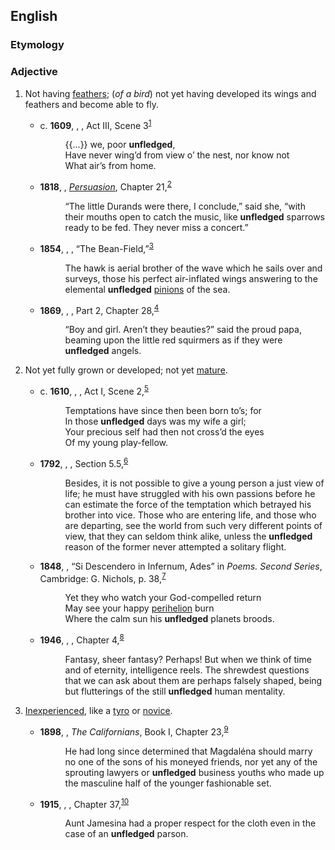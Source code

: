 ==English==

===Etymology===
{{prefix|en|un|fledged}}

===Adjective===
{{en-adj|-}}

# Not having [[feather]]s; (''of a bird'') not yet having developed its wings and feathers and become able to fly.
#: {{syn|en|featherless|callow}}
#: {{ant|en|fledged}}
#* c. '''1609''', {{w|William Shakespeare}}, ''{{w|Cymbeline}}'', Act III, Scene 3<sup>[http://www.opensourceshakespeare.org/views/plays/play_view.php?WorkID=cymbeline&Scope=entire&pleasewait=1&msg=pl]</sup>
#*: {{...}} we, poor '''unfledged''',
#*: Have never wing’d from view o’ the nest, nor know not
#*: What air’s from home.
#* '''1818''', {{w|Jane Austen}}, ''[[w:Persuasion (novel)|Persuasion]]'', Chapter 21,<sup>[http://www.gutenberg.org/files/105/105-h/105-h.htm]</sup>
#*: “The little Durands were there, I conclude,” said she, “with their mouths open to catch the music, like '''unfledged''' sparrows ready to be fed. They never miss a concert.”
#* '''1854''', {{w|Henry David Thoreau}}, ''{{w|Walden}}'', “The Bean-Field,”<sup>[http://www.gutenberg.org/files/205/205-h/205-h.htm]</sup>
#*: The hawk is aerial brother of the wave which he sails over and surveys, those his perfect air-inflated wings answering to the elemental '''unfledged''' [[pinion]]s of the sea.
#* '''1869''', {{w|Louisa May Alcott}}, ''{{w|Little Women}}'', Part 2, Chapter 28,<sup>[http://www.gutenberg.org/files/514/514-h/514-h.htm]</sup>
#*: “Boy and girl. Aren’t they beauties?” said the proud papa, beaming upon the little red squirmers as if they were '''unfledged''' angels.
# {{lb|en|figuratively}} Not yet fully grown or developed; not yet [[mature]].
#* c. '''1610''', {{w|William Shakespeare}}, ''{{w|The Winter’s Tale}}'', Act I, Scene 2,<sup>[http://www.opensourceshakespeare.org/views/plays/play_view.php?WorkID=winterstale&Scope=entire&pleasewait=1&msg=pl]</sup>
#*: Temptations have since then been born to’s; for
#*: In those '''unfledged''' days was my wife a girl;
#*: Your precious self had then not cross’d the eyes
#*: Of my young play-fellow.
#* '''1792''', {{w|Mary Wollstonecraft}}, ''{{w|A Vindication of the Rights of Woman}}'', Section 5.5,<sup>[http://www.gutenberg.org/cache/epub/3420/pg3420-images.html]</sup>
#*: Besides, it is not possible to give a young person a just view of life; he must have struggled with his own passions before he can estimate the force of the temptation which betrayed his brother into vice. Those who are entering life, and those who are departing, see the world from such very different points of view, that they can seldom think alike, unless the '''unfledged''' reason of the former never attempted a solitary flight.
#* '''1848''', {{w|James Russell Lowell}}, “Si Descendero in Infernum, Ades” in ''Poems. Second Series'', Cambridge: G. Nichols, p. 38,<sup>[https://catalog.hathitrust.org/Record/008434176]</sup>
#*: Yet they who watch your God-compelled return
#*: May see your happy [[perihelion]] burn
#*: Where the calm sun his '''unfledged''' planets broods.
#* '''1946''', {{w|Olaf Stapledon}}, ''{{w|Death into Life}}'', Chapter 4,<sup>[http://gutenberg.net.au/ebooks06/0601281.txt]</sup>
#*: Fantasy, sheer fantasy? Perhaps! But when we think of time and of eternity, intelligence reels. The shrewdest questions that we can ask about them are perhaps falsely shaped, being but flutterings of the still '''unfledged''' human mentality.
# {{lb|en|figuratively}} [[inexperienced|Inexperienced]], like a [[tyro]] or [[novice]].
#: {{ant|en|experienced}}
#* '''1898''', {{w|Gertrude Atherton}}, ''The Californians'', Book I, Chapter 23,<sup>[http://www.gutenberg.org/files/21903/21903-8.txt]</sup>
#*: He had long since determined that Magdaléna should marry no one of the sons of his moneyed friends, nor yet any of the sprouting lawyers or '''unfledged''' business youths who made up the masculine half of the younger fashionable set.
#* '''1915''', {{w|Lucy Maud Montgomery}}, ''{{w|Anne of the Island}}'', Chapter 37,<sup>[http://gutenberg.net.au/ebooks14/1403281h.html]</sup>
#*: Aunt Jamesina had a proper respect for the cloth even in the case of an '''unfledged''' parson.